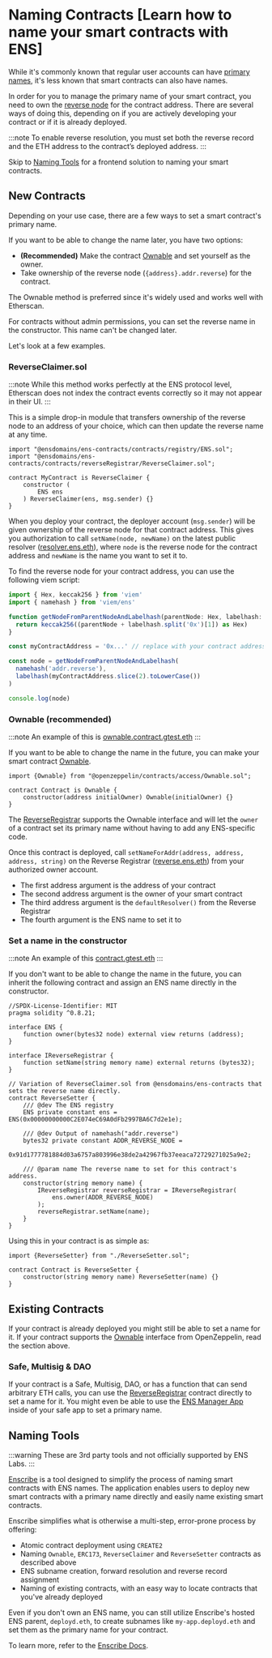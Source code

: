 # Naming Contracts [Learn how to name your smart contracts with ENS]

While it's commonly known that regular user accounts can have [primary names](/web/reverse), it's less known that smart contracts can also have names.

In order for you to manage the primary name of your smart contract, you need to own the [reverse node](/terminology#reverse-node) for the contract address. There are several ways of doing this, depending on if you are actively developing your contract or if it is already deployed.

:::note
To enable reverse resolution, you must set both the reverse record and the ETH address to the contract’s deployed address.
:::

Skip to [Naming Tools](#naming-tools) for a frontend solution to naming your smart contracts.

## New Contracts

Depending on your use case, there are a few ways to set a smart contract's primary name.

If you want to be able to change the name later, you have two options:

- **(Recommended)** Make the contract [Ownable](https://docs.openzeppelin.com/contracts/5.x/access-control) and set yourself as the owner.
- Take ownership of the reverse node (`{address}.addr.reverse`) for the contract.

The Ownable method is preferred since it's widely used and works well with Etherscan.

For contracts without admin permissions, you can set the reverse name in the constructor. This name can't be changed later.

Let's look at a few examples.

### ReverseClaimer.sol

:::note
While this method works perfectly at the ENS protocol level, Etherscan does not index the contract events correctly so it may not appear in their UI.
:::

This is a simple drop-in module that transfers ownership of the reverse node to an address of your choice, which can then update the reverse name at any time.

```solidity
import "@ensdomains/ens-contracts/contracts/registry/ENS.sol";
import "@ensdomains/ens-contracts/contracts/reverseRegistrar/ReverseClaimer.sol";

contract MyContract is ReverseClaimer {
    constructor (
        ENS ens
    ) ReverseClaimer(ens, msg.sender) {}
}
```

When you deploy your contract, the deployer account (`msg.sender`) will be given ownership of the reverse node for that contract address. This gives you authorization to call `setName(node, newName)` on the latest public resolver ([resolver.ens.eth](https://etherscan.io/address/resolver.ens.eth)), where `node` is the reverse node for the contract address and `newName` is the name you want to set it to.

To find the reverse node for your contract address, you can use the following viem script:

```ts
import { Hex, keccak256 } from 'viem'
import { namehash } from 'viem/ens'

function getNodeFromParentNodeAndLabelhash(parentNode: Hex, labelhash: Hex) {
  return keccak256((parentNode + labelhash.split('0x')[1]) as Hex)
}

const myContractAddress = '0x...' // replace with your contract address

const node = getNodeFromParentNodeAndLabelhash(
  namehash('addr.reverse'),
  labelhash(myContractAddress.slice(2).toLowerCase())
)

console.log(node)
```

### Ownable (recommended)

:::note
An example of this is [ownable.contract.gtest.eth](https://etherscan.io/address/ownable.contract.gtest.eth#code)
:::

If you want to be able to change the name in the future, you can make your smart contract [Ownable](https://docs.openzeppelin.com/contracts/5.x/api/access#Ownable).

```solidity
import {Ownable} from "@openzeppelin/contracts/access/Ownable.sol";

contract Contract is Ownable {
    constructor(address initialOwner) Ownable(initialOwner) {}
}
```

The [ReverseRegistrar](/registry/reverse) supports the Ownable interface and will let the `owner` of a contract set its primary name without having to add any ENS-specific code.

Once this contract is deployed, call `setNameForAddr(address, address, address, string)` on the Reverse Registrar ([reverse.ens.eth](https://etherscan.io/address/reverse.ens.eth)) from your authorized owner account.

- The first address argument is the address of your contract
- The second address argument is the owner of your smart contract
- The third address argument is the `defaultResolver()` from the Reverse Registrar
- The fourth argument is the ENS name to set it to

### Set a name in the constructor

:::note
An example of this [contract.gtest.eth](https://etherscan.io/address/contract.gtest.eth#code)
:::

If you don't want to be able to change the name in the future, you can inherit the following contract and assign an ENS name directly in the constructor.

```solidity
//SPDX-License-Identifier: MIT
pragma solidity ^0.8.21;

interface ENS {
    function owner(bytes32 node) external view returns (address);
}

interface IReverseRegistrar {
    function setName(string memory name) external returns (bytes32);
}

// Variation of ReverseClaimer.sol from @ensdomains/ens-contracts that sets the reverse name directly.
contract ReverseSetter {
    /// @dev The ENS registry
    ENS private constant ens = ENS(0x00000000000C2E074eC69A0dFb2997BA6C7d2e1e);

    /// @dev Output of namehash("addr.reverse")
    bytes32 private constant ADDR_REVERSE_NODE =
        0x91d1777781884d03a6757a803996e38de2a42967fb37eeaca72729271025a9e2;

    /// @param name The reverse name to set for this contract's address.
    constructor(string memory name) {
        IReverseRegistrar reverseRegistrar = IReverseRegistrar(
            ens.owner(ADDR_REVERSE_NODE)
        );
        reverseRegistrar.setName(name);
    }
}
```

Using this in your contract is as simple as:

```solidity
import {ReverseSetter} from "./ReverseSetter.sol";

contract Contract is ReverseSetter {
    constructor(string memory name) ReverseSetter(name) {}
}
```

## Existing Contracts

If your contract is already deployed you might still be able to set a name for it.
If your contract supports the [Ownable](https://docs.openzeppelin.com/contracts/5.x/api/access#Ownable) interface from OpenZeppelin, read the section above.

### Safe, Multisig & DAO

If your contract is a Safe, Multisig, DAO, or has a function that can send arbitrary ETH calls, you can use the [ReverseRegistrar](/registry/reverse) contract directly to set a name for it.
You might even be able to use the [ENS Manager App](https://ens.app/) inside of your safe app to set a primary name.

## Naming Tools

:::warning
These are 3rd party tools and not officially supported by ENS Labs.
:::

[Enscribe](https://app.enscribe.xyz/) is a tool designed to simplify the process of naming smart contracts with ENS names. The application enables users to deploy new smart contracts with a primary name directly and easily name existing smart contracts.

Enscribe simplifies what is otherwise a multi-step, error-prone process by offering:

- Atomic contract deployment using `CREATE2`
- Naming `Ownable`, `ERC173`, `ReverseClaimer` and `ReverseSetter` contracts as described above
- ENS subname creation, forward resolution and reverse record assignment
- Naming of existing contracts, with an easy way to locate contracts that you've already deployed

Even if you don't own an ENS name, you can still utilize Enscribe's hosted ENS parent, `deployd.eth`, to create subnames like `my-app.deployd.eth` and set them as the primary name for your contract.

To learn more, refer to the [Enscribe Docs](https://www.enscribe.xyz/docs/).
